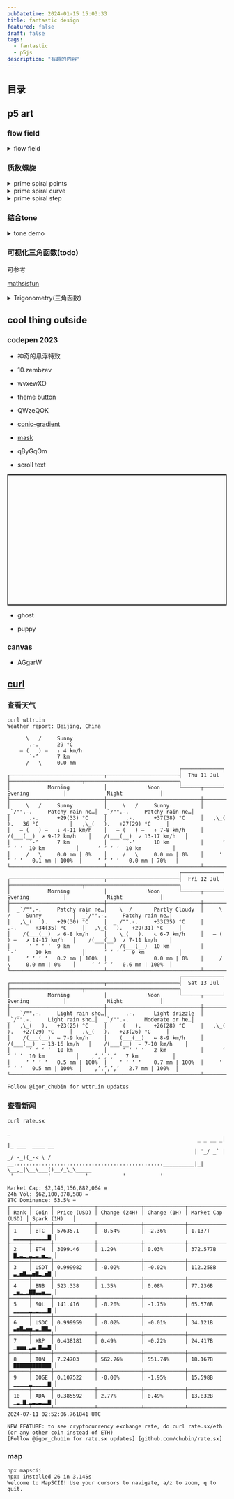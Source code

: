 ```yaml
---
pubDatetime: 2024-01-15 15:03:33
title: fantastic design
featured: false
draft: false
tags:
  - fantastic
  - p5js
description: "有趣的内容"
---
```


## 目录

## p5 art

### flow field

<details>
<summary>flow field</summary>


<FlowFieldA client:visible />

```tsx
import type p5 from "p5";
import Basic from "@components/react/p5/index.tsx";
import { Slider } from "@shadcn/ui/slider";
import { cn } from "@utils/utils";
import { useDebounce } from "@uidotdev/usehooks";
import { useCallback, useState } from "react";

export default () => {
  let [density, setDensity] = useState(30);
  let debounceDensity = useDebounce(density, 200);
  const sketch = useCallback(
    (p: p5) => {
      let points: p5.Vector[];
      let mult: number;
      const setup = () => {
        points = [];
        mult = 0.005;
        p.createCanvas(p.windowHeight / 2, p.windowHeight / 2);
        p.noiseDetail(1, 0.5);
        // p.angleMode(p.DEGREES);
        p.frameRate(120);
        p.pixelDensity(3);
        p.background(0);
        let density = debounceDensity || 200;
        let space = p.width / density;

        for (let i = 0; i < p.width; i += space) {
          for (let j = 0; j < p.height; j += space) {
            let point = p.createVector(i, j);
            points.push(point);
          }
        }
      };
      const draw = () => {
        if (p.frameCount > 1200) {
          p.noLoop();
          return;
        } else {
          p.noStroke();
          p.fill(255);
          for (let i = 0; i < points.length; i++) {
            let r = p.map(points[i].x, 0, p.width, 50, 255);
            let g = p.map(points[i].y, 0, p.height, 255, 50);
            let b = p.map(points[i].x, 0, p.width, 255, 50);
            p.fill(r, g, b);
            let noiseX = points[i].x * mult;
            let noiseY = points[i].y * mult;
            let angle = p.map(p.noise(noiseX, noiseY), 0, 1, 0, 720);
            let walk = p.createVector(p.cos(angle) * 1, p.sin(angle) * 1);
            points[i].add(walk);
            p.ellipse(points[i].x, points[i].y, 1, 1);
          }
        }
      };
      const resize = setup;
      p.setup = setup;
      p.draw = draw;
      p.windowResized = resize;
    },
    [debounceDensity]
  );
  return (
    <>
      密度{density}
      <Slider
        defaultValue={[30]}
        max={40}
        min={20}
        step={1}
        className={cn("w-[100%] m-4")}
        onValueChange={value => {
          setDensity(value[0]);
        }}
        value={[density]}
      />
      <Basic sketch={sketch}></Basic>
    </>
  );
};
```

- after i changed walker angle


<FlowFieldB client:visible />

error

</details>

### 质数螺旋

<details>
<summary>prime spiral points</summary>


<PrimeSpiral client:visible />

```tsx
import type p5 from "p5";
import Basic from "@components/react/p5/index.tsx";
import { useCallback, useState } from "react";
import { useDebounce } from "@uidotdev/usehooks";
import { Slider } from "@shadcn/ui/slider";
import { cn } from "@utils/utils";

export default () => {
  let [Num, setNum] = useState(5);
  let debounceNum = useDebounce(Num, 200);

  const sketch = useCallback(
    (p: p5) => {
      let points: p5.Vector[] = [];

      const setup = () => {
        p.createCanvas(p.windowWidth / 2, p.windowWidth / 2);
        for (let i = 0; i < (p.windowWidth * debounceNum) / p.PI; i++) {
          let vector = p.createVector(i, i);
          points.push(vector);
        }
        p.background(255);
        p.translate(p.windowWidth / 4, p.windowWidth / 4);
        p.stroke(0);
        p.fill(0);
        p.line(0, p.height / 2, p.width, p.height / 2);
        p.line(p.width / 2, 0, p.width / 2, p.height);
        p.noStroke();
        for (let i = 0; i < points.length; i++) {
          let len = points[i].x;
          let x1 = p.cos(len) * len;
          let y1 = p.sin(len) * len;
          x1 = Number(x1.toFixed(2));
          y1 = Number(y1.toFixed(2));
          p.ellipse(
            x1 / debounceNum,
            y1 / debounceNum,
            debounceNum,
            debounceNum
          );
        }
      };
      const draw = () => {};
      const resize = () => {
        p.resizeCanvas(p.windowWidth / 2, 240);
      };
      p.setup = setup;
      p.draw = draw;
      p.windowResized = resize;
    },
    [debounceNum]
  );
  return (
    <>
      数量{Num}
      <Slider
        defaultValue={[5]}
        max={10}
        min={1}
        step={0.1}
        className={cn("w-[100%] m-4")}
        onValueChange={value => {
          setNum(value[0]);
        }}
        value={[Num]}
      />
      <Basic sketch={sketch}></Basic>
    </>
  );
};
```

</details>

<details>
<summary>prime spiral curve</summary>


<PrimeSpiralCurve client:visible />

</details>
<details>
<summary>prime spiral step</summary>


<PrimeSpiralStep client:visible />

</details>

### 结合tone

<details>
<summary>tone demo</summary>


<Tone hideRandom client:visible />

</details>

### 可视化三角函数(todo)

可参考

[mathsisfun](https://www.mathsisfun.com/algebra/trigonometry.html)

<details>
<summary>Trigonometry(三角函数)</summary>


<Trigonometry client:visible />

</details>

## cool thing outside

### codepen 2023

- 神奇的悬浮特效

<p
  class="codepen"
  data-height="500"
  data-default-tab="result"
  data-slug-hash="YzJNbOa"
  data-preview="true"
  data-user="mubangadv"
></p>
<script async src="https://cpwebassets.codepen.io/assets/embed/ei.js"></script>

- 10.zembzev

<p
  class="codepen"
  data-height="500"
  data-default-tab="result"
  data-slug-hash="ZEmBzEv"
  data-preview="true"
  data-user="RAFA3L"
></p>
<script async src="https://cpwebassets.codepen.io/assets/embed/ei.js"></script>

- wvxewXO

<p
  class="codepen"
  data-height="300"
  data-default-tab="result"
  data-slug-hash="wvxewXO"
  data-preview="true"
  data-user="gayane-gasparyan"
></p>
<script async src="https://cpwebassets.codepen.io/assets/embed/ei.js"></script>

- theme button

<p
  class="codepen"
  data-height="300"
  data-default-tab="result"
  data-slug-hash="LYgjpYZ"
  data-preview="true"
  data-user="jh3y"
></p>
<script async src="https://cpwebassets.codepen.io/assets/embed/ei.js"></script>

- QWzeQOK

<p
  class="codepen"
  data-height="300"
  data-default-tab="result"
  data-slug-hash="QWzeQOK"
  data-preview="true"
  data-user="ecemgo"
></p>
<script async src="https://cpwebassets.codepen.io/assets/embed/ei.js"></script>

- [conic-gradient](https://developer.mozilla.org/zh-CN/docs/Web/CSS/gradient/conic-gradient)

<p
  class="codepen"
  data-height="300"
  data-default-tab="result"
  data-slug-hash="GRBeXLY"
  data-preview="true"
  data-user="avstorm"
></p>
<script async src="https://cpwebassets.codepen.io/assets/embed/ei.js"></script>

- [mask](https://developer.mozilla.org/zh-CN/docs/Web/CSS/mask)

<p
  class="codepen"
  data-height="300"
  data-default-tab="result"
  data-slug-hash="MWBjraa"
  data-preview="true"
  data-user="t_afif"
></p>
<script async src="https://cpwebassets.codepen.io/assets/embed/ei.js"></script>

- qByGqOm

<p
  class="codepen"
  data-height="300"
  data-default-tab="result"
  data-slug-hash="qByGqOm"
  data-preview="true"
  data-user="thebabydino"
></p>
<script async src="https://cpwebassets.codepen.io/assets/embed/ei.js"></script>

- scroll text

<p
  class="codepen"
  data-height="300"
  data-default-tab="result"
  data-slug-hash="eYbYydG"
  data-preview="true"
  data-user="jh3y"
  style="height: 300px; box-sizing: border-box; display: flex; align-items: center; justify-content: center; border: 2px solid; margin: 1em 0; padding: 1em;"
></p>
<script async src="https://cpwebassets.codepen.io/assets/embed/ei.js"></script>

- ghost

<p
  class="codepen"
  data-height="300"
  data-default-tab="result"
  data-slug-hash="yLGxEKb"
  data-preview="true"
  data-user="ksenia-k"
></p>
<script async src="https://cpwebassets.codepen.io/assets/embed/ei.js"></script>

- puppy

<p
  class="codepen"
  data-height="300"
  data-default-tab="result"
  data-slug-hash="MWBGbOb"
  data-preview="true"
  data-user="Ma5a"
></p>
<script async src="https://cpwebassets.codepen.io/assets/embed/ei.js"></script>

### canvas

- AGgarW

<p
  class="codepen"
  data-height="300"
  data-default-tab="result"
  data-slug-hash="AGgarW"
  data-pen-title="Gravity Points"
  data-preview="true"
  data-user="akm2"
></p>
<script async src="https://cpwebassets.codepen.io/assets/embed/ei.js"></script>

## [curl](https://github.com/chubin/awesome-console-services?tab=readme-ov-file#Monitoring)

### 查看天气

```shell
curl wttr.in
Weather report: Beijing, China

      \   /     Sunny
       .-.      29 °C
    ― (   ) ―   ↓ 4 km/h
       `-’      7 km
      /   \     0.0 mm
                                                       ┌─────────────┐
┌──────────────────────────────┬───────────────────────┤  Thu 11 Jul ├───────────────────────┬──────────────────────────────┐
│            Morning           │             Noon      └──────┬──────┘     Evening           │             Night            │
├──────────────────────────────┼──────────────────────────────┼──────────────────────────────┼──────────────────────────────┤
│     \   /     Sunny          │     \   /     Sunny          │  _`/"".-.     Patchy rain ne…│  _`/"".-.     Patchy rain ne…│
│      .-.      +29(33) °C     │      .-.      +37(38) °C     │   ,\_(   ).   36 °C          │   ,\_(   ).   +27(29) °C     │
│   ― (   ) ―   ↓ 4-11 km/h    │   ― (   ) ―   ↑ 7-8 km/h     │    /(___(__)  ↗ 9-12 km/h    │    /(___(__)  ↙ 13-17 km/h   │
│      `-’      7 km           │      `-’      10 km          │      ‘ ‘ ‘ ‘  10 km          │      ‘ ‘ ‘ ‘  10 km          │
│     /   \     0.0 mm | 0%    │     /   \     0.0 mm | 0%    │     ‘ ‘ ‘ ‘   0.1 mm | 100%  │     ‘ ‘ ‘ ‘   0.0 mm | 70%   │
└──────────────────────────────┴──────────────────────────────┴──────────────────────────────┴──────────────────────────────┘
                                                       ┌─────────────┐
┌──────────────────────────────┬───────────────────────┤  Fri 12 Jul ├───────────────────────┬──────────────────────────────┐
│            Morning           │             Noon      └──────┬──────┘     Evening           │             Night            │
├──────────────────────────────┼──────────────────────────────┼──────────────────────────────┼──────────────────────────────┤
│  _`/"".-.     Patchy rain ne…│    \  /       Partly Cloudy  │     \   /     Sunny          │  _`/"".-.     Patchy rain ne…│
│   ,\_(   ).   +29(30) °C     │  _ /"".-.     +33(35) °C     │      .-.      +34(35) °C     │   ,\_(   ).   +29(31) °C     │
│    /(___(__)  ↙ 6-8 km/h     │    \_(   ).   ↖ 6-7 km/h     │   ― (   ) ―   ↗ 14-17 km/h   │    /(___(__)  ↗ 7-11 km/h    │
│      ‘ ‘ ‘ ‘  9 km           │    /(___(__)  10 km          │      `-’      10 km          │      ‘ ‘ ‘ ‘  9 km           │
│     ‘ ‘ ‘ ‘   0.2 mm | 100%  │               0.0 mm | 0%    │     /   \     0.0 mm | 0%    │     ‘ ‘ ‘ ‘   0.6 mm | 100%  │
└──────────────────────────────┴──────────────────────────────┴──────────────────────────────┴──────────────────────────────┘
                                                       ┌─────────────┐
┌──────────────────────────────┬───────────────────────┤  Sat 13 Jul ├───────────────────────┬──────────────────────────────┐
│            Morning           │             Noon      └──────┬──────┘     Evening           │             Night            │
├──────────────────────────────┼──────────────────────────────┼──────────────────────────────┼──────────────────────────────┤
│  _`/"".-.     Light rain sho…│      .-.      Light drizzle  │  _`/"".-.     Light rain sho…│  _`/"".-.     Moderate or he…│
│   ,\_(   ).   +23(25) °C     │     (   ).    +26(28) °C     │   ,\_(   ).   +27(29) °C     │   ,\_(   ).   +23(26) °C     │
│    /(___(__)  ← 7-9 km/h     │    (___(__)   ← 8-9 km/h     │    /(___(__)  ← 13-16 km/h   │    /(___(__)  ← 7-10 km/h    │
│      ‘ ‘ ‘ ‘  10 km          │     ‘ ‘ ‘ ‘   2 km           │      ‘ ‘ ‘ ‘  10 km          │    ‚‘‚‘‚‘‚‘   7 km           │
│     ‘ ‘ ‘ ‘   0.5 mm | 100%  │    ‘ ‘ ‘ ‘    0.7 mm | 100%  │     ‘ ‘ ‘ ‘   0.5 mm | 100%  │    ‚’‚’‚’‚’   2.7 mm | 100%  │
└──────────────────────────────┴──────────────────────────────┴──────────────────────────────┴──────────────────────────────┘

Follow @igor_chubin for wttr.in updates
```

### 查看新闻

```
curl rate.sx
                                                                      _
                                                             _ _ __ _| |_ ___  ____ __
                                                            | '_/ _` |  _/ -_)(_-< \ /
__................................................__________|_| \__,_|\__\___()__/_\_\_____
 '           '           '           '           '

Market Cap: $2,146,156,882,064 =
24h Vol: $62,100,878,588 =
BTC Dominance: 53.5% =
┌──────┬──────┬─────────────┬──────────────┬─────────────┬──────────────────┬──────────────┐
│ Rank │ Coin │ Price (USD) │ Change (24H) │ Change (1H) │ Market Cap (USD) │ Spark (1H)   │
├──────┼──────┼─────────────┼──────────────┼─────────────┼──────────────────┼──────────────┤
│ 1    │ BTC  │ 57635.1     │ -0.54%       │ -2.36%      │ 1.137T           │ ▁▁▁▁▁▁▁▁▁▁▁▇ │
├──────┼──────┼─────────────┼──────────────┼─────────────┼──────────────────┼──────────────┤
│ 2    │ ETH  │ 3099.46     │ 1.29%        │ 0.03%       │ 372.577B         │ ▇▂▃▂▁▃▂▃▁▅▂▁ │
├──────┼──────┼─────────────┼──────────────┼─────────────┼──────────────────┼──────────────┤
│ 3    │ USDT │ 0.999982    │ -0.02%       │ -0.02%      │ 112.258B         │ ▃▁▅▇▃▃▅▇▂▁▅▇ │
├──────┼──────┼─────────────┼──────────────┼─────────────┼──────────────────┼──────────────┤
│ 4    │ BNB  │ 523.338     │ 1.35%        │ 0.08%       │ 77.236B          │ ▁▅▂▁▂▇▇▃▃▅▂▂ │
├──────┼──────┼─────────────┼──────────────┼─────────────┼──────────────────┼──────────────┤
│ 5    │ SOL  │ 141.416     │ -0.20%       │ -1.75%      │ 65.570B          │ ▁▁▁▁▁▂▁▂▁▁▁▇ │
├──────┼──────┼─────────────┼──────────────┼─────────────┼──────────────────┼──────────────┤
│ 6    │ USDC │ 0.999959    │ -0.02%       │ -0.01%      │ 34.121B          │ ▃▅▇▃▅▅▂▃▂▇▇▃ │
├──────┼──────┼─────────────┼──────────────┼─────────────┼──────────────────┼──────────────┤
│ 7    │ XRP  │ 0.438181    │ 0.49%        │ -0.22%      │ 24.417B          │ ▁▅▅▅▁▂▃▁▇▃▃▇ │
├──────┼──────┼─────────────┼──────────────┼─────────────┼──────────────────┼──────────────┤
│ 8    │ TON  │ 7.24703     │ 562.76%      │ 551.74%     │ 18.167B          │ ▇▇▇▇▇▇▇▇▇▇▇▇ │
├──────┼──────┼─────────────┼──────────────┼─────────────┼──────────────────┼──────────────┤
│ 9    │ DOGE │ 0.107522    │ -0.00%       │ -1.95%      │ 15.598B          │ ▁▁▁▁▁▂▁▁▁▁▁▇ │
├──────┼──────┼─────────────┼──────────────┼─────────────┼──────────────────┼──────────────┤
│ 10   │ ADA  │ 0.385592    │ 2.77%        │ 0.49%       │ 13.832B          │ ▁▂▁▇▁▂▃▂▃▂▂▇ │
└──────┴──────┴─────────────┴──────────────┴─────────────┴──────────────────┴──────────────┘
2024-07-11 02:52:06.761841 UTC

NEW FEATURE: to see cryptocurrency exchange rate, do curl rate.sx/eth (or any other coin instead of ETH)
[Follow @igor_chubin for rate.sx updates] [github.com/chubin/rate.sx]
```

### map

```shell
npx mapscii
npx: installed 26 in 3.145s
Welcome to MapSCII! Use your cursors to navigate, a/z to zoom, q to quit.



















































                                                                         ⣿⣿⣿⣿⣿⣿⣿⣿⣿⣿⣿⣿⣿⣿⣿⣿⣿⣿⣿⣿⣿⣿⣿⣿⣿⣿⣿⣿⣿⣿⣿⣿⣿⣿⣿⣿⣿⣿⣿⣿⣿⣿⣿⣿⣿⣿⣿⣿⣿⣿⣿⣿⣿⣿⣿⣿⣿⣿⣿⣿⣿⣿⠿⠛⠛⠻⠿⢿⣿⣿⣿⣿⣿⣿⣿⣿⣿⣿⣿⣿⣿⣿⣿⣿⣿⣿⣿⣿⣿⣿⣿⣿⣿⣿⣿⣿⣿⣿⣿⣿⣿⣿⣿⣿⣿⣿⣿⣿⣿⣿⣿⣿⣿⣿⣿⣿⣿⣿⣿⣿⣿⣿⣿⣿⣿⣿⣿⣿⣿⣿⣿⣿⣿⣿⣿⣿⣿⣿⣿⣿⣿⣿⣿⣿⣿⣿⣿⣿⣿⣿⣿⣿⣿⣿⣿⣿⣿⣿⣿⣿⣿⣿⣿⣿⣿⣿⣿⣿⣿⣿⣿⣿⣿⣿
⣿⣿⣿⣿⣿⣿⣿⣿⣿⣿⣿⣿⣿⣿⣿⣿⣿⣿⣿⣿⣿⣿⣿⣿⣿⣿⣿⣿⣿⣿⣿⣿⣿⣿⣿⣿⣿⣿⣿⣿⣿⣿⠿⠻⠟⠛⠛⠿⠿⢿⣿⣿⣿⣿⣿⣿⣿⣿⣿⠟⠛⠃⠀⠀⠀⠀⠀⠀⠹⣿⣿⣿⣿⣿⣿⣿⣿⣿⣿⣿⣿⣿⣿⣿⣿⣿⣿⣿⣿⣿⣿⣿⣿⣿⣿⣿⣿⣿⣿⣿⣿⣿⣿⣿⣿⣿⣿⣿⣿⣿⣿⣿⣿⣿⣿⣿⣿⣿⣿⣿⣿⣿⣿⣿⣿⣿⣿⣿⣿⣿⣿⣿⣿⣿⣿⣿⣿⣿⣿⣿⣿⣿⣿⣿⣿⣿⣿⣿⣿⣿⣿⣿⣿⣿⣿⣿⣿⣿⣿⣿⣿⣿⣿⣿⣿⣿⣿⣿⣿⣿⣿⣿⣿⣿
⣿⣿⣿⣿⣿⣿⣿⣿⣿⣿⣿⣿⣿⣿⣿⣿⣿⣿⣿⣿⣿⣿⣿⣿⣿⣿⣿⣿⣿⣿⣿⣿⣿⣿⣿⣿⣿⣿⣿⢻⡟⠀⠀⠀⠀⠀⠀⠀⠀⠀⢹⣿⣿⣿⣿⣿⣿⣿⠁⠀⠀⠀⠀⠀⠀⠀⠀⠀⠀⢈⣿⣿⣿⣿⣿⣿⣿⣿⣿⣿⣿⣿⣿⣿⣿⣿⣿⣿⣿⣿⣿⣿⣿⣿⣿⣿⣿⣿⣿⣿⣿⣿⣿⣿⣿⣿⣿⣿⣿⣿⣿⣿⣿⣿⣿⣿⣿⣿⣿⣿⣿⣿⣿⣿⣿⣿⣿⣿⣿⣿⣿⣿⣿⣿⣿⣿⣿⣿⣿⣿⣿⣿⣿⣿⣿⣿⣿⣿⣿⣿⣿⣿⣿⣿⣿⣿⣿⣿⣿⣿⣿⣿⣿⣿⣿⣿⣿⣿⣿⣿⣿⣿⣿⣿
⣿⣿⣿⣿⣿⣿⣿⣿⣿⣿⣿⣿⣿⣿⣿⣿⣿⣿⣿⣿⣿⣿⣿⣿⣿⣿⣿⣿⣿⣿⣿⣿⣿⣿⣿⣿⡿⠛⠁⠀⠁⠀⠀⠀⠀⠀⠀⠀⢀⣠⣿⠿⠛⠛⢿⠏⠈⠻⡄⠀⠀⠀⠀⠀⠀⠶⠖⠺⡿⢿⣿⣿⣿⣿⣿⣿⣿⣿⣿⣿⣿⣿⣿⣿⣿⣿⣿⣿⣿⣿⣿⣿⣿⣿⣿⣿⣿⣿⣿⣿⣿⣿⣿⣿⣿⣿⣿⣿⣿⣿⣿⣿⣿⣿⣿⣿⣿⣿⣿⣿⣿⣿⣿⣿⣿⣿⣿⣿⣿⣿⣿⣿⣿⣿⣿⣿⣿⣿⣿⣿⣿⣿⣿⣿⣿⣿⣿⣿⣿⣿⣿⣿⣿⣿⣿⣿⣿⣿⣿⣿⣿⣿⣿⣿⣿⣿⣿⣿⣿⣿⣿⣿⣿⣿
⣿⣿⣿⣿⣿⣿⣿⣿⣿⣿⣿⣿⣿⣿⣿⣿⣿⣿⣿⣿⣿⣿⣿⣿⣿⣿⣿⣿⣿⣿⣿⣿⣿⣿⣿⣿⣧⠀⠀⠀⠀⠀⠀⠀⠀⠀⠀⠐⣿⣿⡇⠀⠀⠀⠀⠀⠀⠀⠈⠀⠀⠀⠀⠀⠀⠀⠀⠀⠀⣸⠟⠋⠁⠈⢻⣿⣿⣿⣿⣿⣿⣿⣿⣿⣿⣿⣿⣿⣿⣿⣿⣿⣿⣿⣿⣿⣿⣿⣿⣿⣿⣿⣿⣿⣿⣿⣿⣿⣿⣿⣿⣿⣿⣿⣿⣿⣿⣿⣿⣿⣿⣿⣿⣿⣿⣿⣿⣿⣿⣿⣿⣿⣿⣿⣿⣿⣿⣿⣿⣿⣿⣿⣿⣿⣿⣿⣿⣿⣿⣿⣿⣿⣿⣿⣿⣿⣿⣿⣿⣿⣿⣿⣿⣿⣿⣿⣿⣿⣿⣿⣿⣿⣿⣿
⣿⣿⣿⣿⣿⣿⣿⣿⣿⣿⣿⣿⣿⣿⣿⣿⣿⣿⣿⣿⣿⣿⣿⣿⣿⣿⣿⣿⣿⣿⣿⣿⣿⣿⡟⠈⠿⣧⣀⣀⠀⠀⠀⠀⠀⠀⢀⣾⡿⠁⠀⠀⠀⠀⠀⠀⠀⠀⠀⠀⠀⠀⠀⠀⠀⠀⠀⠀⠀⠁⠀⠀⢀⣴⣿⣿⣿⣿⣿⣿⣿⣿⣿⣿⣿⣿⣿⣿⣿⣿⣿⣿⣿⣿⣿⣿⣿⣿⣿⣿⣿⣿⣿⣿⢟⣿⣿⣿⣿⣿⣿⣿⣿⣿⣿⣿⣿⣿⣿⣿⣿⣿⣿⣿⣿⠏⠁⢻⣿⣿⣿⣿⣿⣿⣿⣿⣿⣿⣿⣿⣿⣿⣿⣿⣿⣿⣿⣿⣿⣿⣿⣿⣿⣿⣿⣿⣿⣿⣿⣿⣿⣿⣿⣿⣿⣿⣿⣿⣿⣿⣿⣿⣿⣿
⣿⣿⣿⣿⣿⣿⣿⣿⣿⣿⣿⣿⣿⣿⣿⣿⣿⣿⣿⣿⣿⣿⣿⣿⣿⣿⣿⣿⣿⣿⣿⣿⣿⣿⡀⠀⠀⠈⣿⠛⠏⠀⠀⠀⠀⠀⣼⣿⡁⠀⠀⠀⠀⠀⠀⠀⠀⠀⠀⠀⠀⠀⠀⠀⠀⠀⠀⠀⠀⠀⠐⢺⣿⣿⣿⣿⣿⣿⣿⣿⣿⣿⣿⣿⣿⣿⣿⣿⢿⣍⡀⠁⠈⢻⣿⣿⣿⣿⣿⣿⣿⣿⣿⣴⣿⣿⣿⣿⣿⣿⣿⣿⣿⣿⣿⣿⣿⣿⣿⣿⣿⣿⣿⣿⣿⡆⠀⠀⢿⣿⣿⣿⣿⣿⣿⣿⣿⣿⣿⣿⣿⣿⣿⣿⣿⣿⣿⣿⣿⣿⣿⣿⣿⣿⣿⣿⣿⣿⣿⣿⣿⣿⣿⣿⣿⣿⣿⣿⣿⣿⣿⣿⣿⣿
⣿⣿⣿⣿⣿⣿⣿⣿⣿⣿⣿⣿⣿⣿⣿⣿⣿⣿⣿⣿⣿⣿⣿⣿⣿⣿⣿⣿⣿⣿⣿⣿⣿⣿⣷⡄⠀⠀⢙⡄⠀⠀⠀⠤⣤⣿⣿⣿⡿⠀⠀⠀⠀⠀⠀⠀⠀⠀⠀⠀⠀⠀⠀⠀⠀⠀⠀⠀⠀⠀⠀⣿⣿⣿⣿⣿⣿⣿⣿⣿⣿⣿⣿⣿⣿⣿⠀⠉⠀⠹⣷⣤⣴⣿⣿⣿⣿⣿⣿⣿⣿⣿⣿⣿⣿⣿⣿⣿⣿⣿⣿⣿⣿⣿⣿⣿⣿⣿⣿⣿⣿⣿⣿⣿⣿⣿⡀⠀⢸⡿⣿⣿⣿⣿⣿⣿⣿⣿⣿⣿⣿⣿⣿⣿⣿⣿⣿⣿⣿⣿⣿⣿⣿⣿⣿⣿⣿⣿⣿⣿⣿⣿⣿⣿⣿⣿⣿⣿⣿⣿⣿⣿⣿⣿
⣿⣿⣿⣿⣿⣿⣿⣿⣿⣿⣿⣿⣿⣿⣿⣿⣿⣿⣿⣿⣿⣿⣿⣿⣿⣿⣟⣿⣿⣿⣂⠹⣿⡽⣿⣧⣀⣰⠛⠁⠀⠀⠀⢘⣿⡿⠟⠁⠀⠀⠀⠀⠀⠀⠀⠀⠀⠀⠀⠀⠀⠀⠀⠀⠀⠀⠀⠀⠀⠀⢸⣿⣿⣿⣿⣿⣿⣿⣿⣿⣿⣿⣿⣿⣿⣿⣆⠀⠀⢠⣾⣿⣿⣿⣿⣿⣿⣿⣿⣿⣿⣿⣿⣿⣿⣿⣿⣿⣿⣿⣿⣿⣿⣿⣿⣿⣿⣿⣿⣿⣿⣿⣿⣿⣿⣿⣿⣶⣿⠃⢈⣿⣿⣿⣿⣿⣿⣿⣿⣿⣿⣿⣿⣿⣿⣿⣿⣿⣿⣿⣿⣿⣿⣿⣿⣿⣿⣿⣿⣿⣿⣿⣿⣿⣿⣿⣿⣿⣿⣿⣿⣿⣿⣿
⣿⣿⣿⣿⣿⣿⣿⣿⣿⣿⣿⣿⣿⣿⣿⣿⣿⣿⣿⣿⣿⣿⣿⡿⣿⣿⣩⣿⣿⣿⣿⣿⣿⣿⣿⣿⣿⣿⡻⡄⠀⠀⣠⣿⣿⣷⣤⣀⡀⠀⠀⠀⠀⠀⠀⠀⠀⠀⠀⠀⠀⠀⠀⠀⠀⠀⠀⠀⠀⠀⠸⣿⣿⣿⣿⣿⣿⣿⣿⣿⣿⣿⣿⣿⣿⣿⣿⡦⠀⣿⣿⣨⣿⣿⣿⣿⣿⣿⣿⣿⣿⣿⣿⣿⣿⣿⣿⣿⣿⣿⣿⣿⣿⣿⣿⣿⣿⣿⣿⣿⣿⣿⣿⣿⣿⣿⣿⣿⣿⣾⡿⢿⣿⣿⣿⣿⣿⣿⣿⣿⣿⣿⣿⣿⣿⣿⣿⣿⣿⣿⣿⣿⣿⣿⣿⣿⣿⣿⣿⣿⣿⣿⣿⣿⣿⣿⣿⣿⣿⣿⣿⣿⣿⣿
⣿⣿⣿⣿⣿⣿⣿⣿⣿⣿⣿⣿⣿⣿⣿⣿⣿⣿⣿⣿⣿⣿⠃⢀⣿⣿⣿⡿⣿⣿⣿⣿⣿⣿⡙⠿⢿⣟⠁⢀⣀⠈⣻⣿⣿⣿⣿⠉⠀⠀⠀⠀⠀⠀⠀⠀⠀⠀⠀⠀⠀⠀⠀⠀⠀⠀⠀⠀⠀⠀⣰⣿⣿⣿⣿⣿⣿⣿⣿⣿⣿⣿⣿⣿⣿⣿⣿⣿⣴⣿⣿⣿⣿⣿⣿⣿⣿⣿⣿⣿⣿⣿⣿⣿⣿⣿⣿⣿⣿⣿⣿⣿⡿⢿⣿⣿⣿⣿⣿⣿⣿⣿⣿⣿⣿⣿⣿⣿⣿⡟⠀⠚⡿⠿⢿⣿⣿⣿⣿⣿⣿⣿⣿⣿⣿⣿⣿⣿⣿⣿⣿⣿⣿⣿⣿⣿⣿⣿⣿⣿⣿⣿⣿⣿⣿⣿⣿⣿⣿⣿⣿⣿⣿⣿
⣿⣿⣿⣿⣿⣿⣿⣿⣿⣿⣿⣿⣿⣿⣿⣿⣿⣿⣿⣿⣿⣧⣾⣿⠃⠉⢿⣷⠟⣿⣿⣉⠀⣿⣿⣷⠘⣿⣿⡿⠿⣿⣿⣿⣿⣿⣿⣷⣾⣿⣶⣤⡀⠀⠀⠀⠀⠀⠀⠀⠀⠀⠀⠀⠀⠀⠀⠀⠀⠀⠹⣿⣿⣿⣿⣿⣿⣿⣿⣿⣿⣿⣿⣿⣿⣿⣿⣿⣿⣿⣿⣿⣿⣿⣿⣿⣿⣿⣿⣿⣿⣿⣿⣿⣿⣿⣿⣿⣿⠟⢉⣠⣶⣿⣿⣿⣿⣿⣿⣿⣿⣿⣿⣿⣿⠟⠛⠟⠀⠀⠀⠀⠀⠀⠀⢻⣿⣿⣿⣿⣿⣿⣿⣿⣿⣿⣿⠛⠛⠻⢿⣿⣿⣿⣿⣿⣿⣿⣿⣿⣿⣿⣿⣿⣿⣿⣿⣿⣿⣿⣿⣿⣿⣿
⣿⣿⣿⣿⣿⣿⣿⣿⣿⣿⣿⣿⣿⣿⣿⣿⣿⣿⣿⣿⣿⣿⣿⣿⣶⣟⣡⣤⣶⣿⣿⣿⣶⣿⣍⣿⣄⣀⣀⣀⣀⣼⣿⣿⣿⣿⣿⣿⣿⣿⣿⣿⣧⠀⠀⠀⠀⠀⠀⠀⠀⠀⠀⠀⠀⠀⠀⠀⠀⠀⠸⣿⣿⣿⣿⣿⣿⣿⣿⣿⣿⣿⣿⣿⣿⣿⣿⣿⣿⣿⣿⣿⣿⣿⣿⣿⣿⣿⣿⣿⣿⣿⣿⣿⣿⣿⣿⡯⠀⣰⣿⣿⣿⣿⣿⣿⣿⣿⣿⣿⣿⣿⡟⠋⠀⠀⠀⠀⠀⠀⠀⠀⠀⢀⣤⣾⣿⣿⣿⣿⣿⣿⣿⣿⣿⣿⣿⣦⣤⣤⣾⣷⣭⣿⣿⣿⣿⣿⣿⣿⣿⣿⣿⣿⣿⣿⣿⣿⣿⣿⣿⣿⣿⣿
⣿⣿⣿⣿⣿⣿⣿⣿⣿⣿⣿⣿⣿⣿⣿⣿⣿⣿⣿⣿⣿⠀⠉⠉⣻⣿⣿⣿⣿⠿⣿⡿⠻⢿⡏⠉⣻⡿⢟⣿⡿⡿⠿⣿⣿⣿⣿⣿⣿⣿⣿⣿⣿⣧⠀⠀⠀⠀⠀⠀⠀⠀⠀⠀⠀⠀⠀⠀⠀⣀⣹⣿⣿⣿⣿⣿⣿⣿⣿⣿⣿⣿⣿⣿⣿⣿⣿⣿⣿⣿⣿⣿⣿⣿⣿⣿⣿⣿⣿⣿⣿⣿⣿⣿⣿⣿⡿⠀⣼⣿⣿⣿⣿⣿⣿⣿⣿⣿⣿⡿⠛⠛⠃⠀⠀⠀⠀⠀⠀⠀⠀⠀⠀⠉⠛⡿⠿⢿⣿⣿⡿⠿⣿⣿⣿⣿⣿⣿⣟⣻⣿⣿⣿⣿⣿⣿⣿⣿⣿⣿⣿⣿⣿⣿⣿⣿⣿⣿⣿⣿⣿⣿⣿⣿
⣿⣿⣿⣿⣿⣿⣿⣿⣿⣿⣿⣿⣿⣿⣿⣿⣿⣿⣿⣿⠇⠀⢠⡞⠁⠛⠻⠹⡇⢰⣿⡛⠀⢻⣇⣾⣿⡇⠘⠏⠀⣹⠖⠾⣿⣿⣿⣿⣿⣿⣿⣿⣿⣿⠇⠀⠀⠀⠀⠀⠀⠀⠀⠀⠀⠀⠀⠀⠰⣽⣿⣿⣿⣿⣿⣿⣿⣿⣿⣿⣿⣿⣿⣿⣿⣿⣿⣿⣿⣿⣿⣿⣿⣿⣿⣿⣿⣿⣿⣿⣿⣿⣿⣿⣿⣿⠁⣼⣿⣿⣿⣿⣿⣿⠉⢻⣿⣿⠿⣇⠀⠀⠀⠀⠀⠀⠀⠀⠀⠀⠀⠀⠀⠀⠀⠀⠀⠀⠉⠉⠁⠀⢸⣿⣿⣿⣿⣿⠛⠻⠿⢿⣿⣿⣿⣿⣿⣿⣿⣿⣿⣿⣿⣿⣿⣿⣿⣿⣿⣿⣿⣿⣿⣿
⣿⣿⣿⣿⡟⢻⣿⣿⣿⣿⣿⣿⣿⣿⣿⣿⣿⣿⣿⣿⣶⣤⣿⡶⢂⡀⠀⠀⠁⠀⢿⣿⣷⣾⠋⢹⣿⡧⠀⠀⠀⠀⠀⠀⠘⠻⣿⣿⣿⣿⣿⣿⣿⣿⣦⡀⠀⠀⠀⠀⠀⠀⠀⠀⠀⠀⠀⠀⣦⢹⣿⣿⣿⣿⣿⣿⣿⣿⣿⣿⣿⣿⣿⣿⣿⣿⣿⣿⣿⣿⣿⣿⡿⠿⢿⣿⣿⣿⣿⣿⣿⣿⣿⣿⣿⣧⣄⣻⣿⣿⣿⣿⣿⠃⠀⢺⡝⠇⠀⠈⠀⠀⠀⠀⠀⠀⠀⠀⠀⠀⠀⠀⠀⠀⠀⠀⠀⠀⠀⠀⠀⠀⠈⢿⠋⠛⠙⠉⠃⠀⠀⠀⠈⠻⣿⡿⠿⣿⣿⣿⣿⣿⣿⣿⣿⣿⣿⣟⣻⣿⣿⣿⣿⣿
⣿⣿⠉⠀⠀⠀⠀⠈⠉⠙⠛⠛⡿⣿⣿⡿⡿⠟⠏⢿⣿⠿⢿⣿⣛⠉⠁⠀⠀⡀⢀⣽⡿⢻⡄⠠⢿⣿⣷⡶⢦⣤⣦⣄⠀⠀⠀⠹⣿⣿⣿⣿⣿⣿⣇⣽⠀⠀⠀⠀⠀⠀⠀⠀⠀⠀⠀⠐⣛⣿⣿⣿⣿⣿⣿⣿⣿⣿⣿⣿⣿⣿⣿⣿⣿⣿⣿⣿⣿⡿⢟⠛⠀⡔⣴⡻⢿⣿⣿⣿⣿⣿⣿⣿⣿⣿⣿⣿⣿⣿⢿⣿⣿⡀⠀⢸⡇⠀⠀⠀⠀⠀⠀⠀⠀⠀⠀⠀⠀⠀⠀⠀⠀⠀⠀⠀⠀⠀⠀⠀⠀⠀⠀⠀⠀⠀⠀⠀⠀⠀⠀⠀⠀⠀⠀⠀⠀⠸⡿⠿⣿⣿⣿⡻⠿⠿⣿⣿⣿⣿⣿⣿⣿⣿
⣉⠁⠀⠀⠀⠀⠀⠀⠀⠀⠀⠀⡇⠀⠉⠀⠀⠀⠀⠀⠀⠀⠀⠈⢙⣿⣶⣶⡛⠹⣷⣿⣿⠓⠿⠀⠘⢹⣿⠃⢠⣿⣿⡿⣦⡄⠀⠚⠿⣿⣿⣿⣿⣿⣿⠟⠀⠀⠀⠀⠀⠀⠀⠀⢀⣤⣶⣾⣿⣿⣿⣿⣿⣿⣿⣿⣿⣿⣿⣿⣿⣿⣿⣿⣿⣿⣿⣿⢟⡦⠗⢍⠊⠀⢇⠀⠀⠈⠙⢿⣿⣿⠿⣿⡿⠟⠽⠿⠛⠟⠁⠈⠙⠻⠀⢈⣏⠀⠀⠀⠀⠀⠀⠀⠀⠀⠀⠀⠀⠀⠀⠀⠀⠀⠀⠀⠀⠀⠀⠀⠀⠀⠀⠀⠀⠀⠀⠀⠀⠀⠀⠀⠀⠀⠀⠀⠀⠀⠀⠀⠀⠀⠛⠁⠀⠀⠀⠉⢻⣿⣿⣿⣿⣿
⣿⣷⡀⠀⠀⠀⠀⠀⠀⠀⠀⠀⡇⠀⠀⠀⠀⠀⠀⠀⣀⣤⣶⡤⠀⠀⠀⠈⠀⠀⠀⠉⠀⠀⠀⠀⠀⠈⠃⣄⣴⣿⣿⣷⣿⠁⠀⢀⡀⠙⢻⣿⣿⣿⣧⠀⠀⠀⠀⠀⠀⠀⠀⣠⣾⣿⣿⣿⣿⣿⣿⣿⡿⢿⣿⣿⣿⣿⣿⣿⣿⣿⣿⣿⣿⣿⣿⢃⠎⠀⠀⠘⡄⠀⠸⡀⢠⣄⡀⢀⡿⢿⠾⠟⠀⠀⠀⠀⠀⠀⠀⠀⠀⠀⢀⣾⠏⠀⠀⠀⠀⠀⠀⠀⠀⠀⠀⠀⠀⠀⠀⠀⠀⠀⠀⠀⠀⠀⠀⠀⠀⠀⠀⠀⠀⠀⠀⠀⠀⠀⠀⠀⠀⠀⠀⠀⠀⠀⠀⠀⠀⠀⠀⠀⠀⠀⠀⠀⡀⠹⡟⢻⣿⣿
⣀⣀⡤⠀⠀⠀⠀⠀⠀⠀⠀⠀⡇⠀⠀⠀⠀⠀⠀⠀⠠⠿⠟⠁⠀⠀⠀⠀⠀⠀⠀⠀⠀⠀⠀⠀⠀⠀⣼⠛⠿⣿⣿⢛⡛⠀⠀⠈⢿⣦⣿⣿⣿⣿⣿⡆⠀⠀⠀⠀⢠⣶⣿⣿⣿⣿⣿⣿⣿⣶⠈⠈⠀⣻⣿⣿⣿⣿⣿⣿⣿⣿⣿⣿⣿⣿⠃⡎⠀⠀⢠⣿⡷⠀⠰⡁⠀⣿⡿⣿⠅⠀⠀⠀⠀⠀⠀⠀⠀⠀⠀⠀⠀⠀⠀⠀⠀⠀⠀⠀⠀⠀⠀⠀⠀⠀⠀⠀⠀⠀⠀⠀⠀⠀⠀⠀⠀⠀⠀⠀⠀⠀⠀⠀⠀⠀⠀⠀⠀⠀⠀⠀⠀⠀⠀⠀⠀⠀⠀⠀⠀⠀⠀⠀⠀⠀⣀⣼⣷⣆⠀⣶⣿⣿
⡿⠿⠛⠀⠀⠀⠀⠀⠀⠀⠀⠀⡇⠀⠀⠀⠀⠀⠀⠀⠀⠀⠀⠀⣀⠀⣀⣄⠀⠀⠀⠀⠀⠀⠀⠀⣰⣿⣿⣶⣷⣿⣿⣿⣿⣷⣄⢢⣌⣿⣿⣿⣿⣿⣿⣿⡀⠀⠀⢀⣼⣿⣿⣿⣿⣿⣿⣿⣿⣿⣷⣶⣿⣿⣿⣿⣿⣿⣿⣿⣿⣿⣿⡿⠟⠁⡜⠁⠀⣠⣿⠋⠀⠀⠀⢣⠀⠀⠁⠀⠀⠀⠀⠀⠀⠀⠀⠀⠀⠀⠀⠀⠀⠀⠀⠀⠀⠀⠀⠀⠀⠀⠀⠀⠀⠀⠀⠀⠀⠀⠀⠀⠀⠀⠀⠀⠀⠀⠀⠀⠀⠀⠀⠀⠀⠀⠀⠀⠀⠀⠀⠀⠀⠀⠀⠀⠀⠀⠀⣀⠀⠀⠀⠀⠀⢀⡘⣿⣿⣿⣿⣿⣿⣿
⣧⠀⠀⠀⠀⠀⠀⣠⢀⣀⠀⠀⡇⠀⠀⠀⠀⠀⠀⠀⠀⠀⠀⠦⣼⠿⠋⠁⠀⠀⠀⠀⠀⠀⢀⣼⣿⣿⣿⣿⣿⣿⣿⡀⠉⠛⢿⣿⣿⣿⣿⣿⣿⣿⣿⣿⣷⣀⡀⢸⣿⣿⣿⣿⣿⣿⣿⣿⣿⣿⣿⣿⣿⣿⣿⣿⣿⣿⣿⣿⣿⣿⣿⠀⠀⠀⢣⠀⠰⣿⣿⠀⠀⢀⡰⣧⡄⢿⠆⠀⠀⠀⠀⠀⠀⠀⠀⠀⠀⠀⠀⠀⠀⠀⠀⠀⠀⠀⠀⠀⠀⠀⠀⠀⠀⠀⠀⠀⠀⠀⠀⠀⠀⠀⠀⠀⠀⠀⠀⠀⠀⠀⠀⠀⠀⠀⠀⠀⠀⠀⠀⠀⠀⠀⠀⢀⣤⣶⣤⡿⠀⠀⡀⢠⣾⣿⣿⣿⣿⣿⣿⣿⣿⣿
⣿⣿⣦⣄⣀⠀⣴⣷⣾⣿⣿⣿⣿⣵⡠⠢⡀⠀⠀⠀⠀⠀⠀⠀⠀⠀⠀⠴⠦⠄⠀⠀⠀⠀⠸⣿⣿⣿⣿⣿⣿⣿⣿⠃⠀⠀⠈⣿⣿⢻⣿⣿⣿⣿⣿⣿⣿⣿⣿⣿⣿⣿⣿⣿⣿⣿⣿⣿⣿⣿⣿⣿⣿⣿⣿⣿⣿⣿⣿⣿⣿⣿⣿⡇⠀⣴⣣⡄⢀⣼⣿⣷⠞⢛⠏⠙⠁⠀⠀⠀⠀⠀⠀⠀⠀⠀⠀⠀⠀⠀⠀⠀⠀⠀⠀⠀⠀⠀⠀⠀⠀⠀⠀⠀⠀⠀⠀⠀⠀⠀⠀⠀⠀⠀⠀⠀⠀⠀⠀⠀⠀⠀⠀⠀⠀⠀⠀⠀⢀⣤⣤⣤⣴⣶⣠⣾⣿⣿⠏⣴⣾⣿⣿⣿⣿⣿⣿⣿⣿⣿⣿⣿⣿⣿
⣿⣿⣿⡿⣷⣿⣽⣿⣿⣿⣿⣿⣿⣿⣿⣿⣧⡀⠀⠀⠀⠀⠀⠀⠀⠀⠀⠀⠀⠀⢰⠇⠀⠀⠀⠹⠿⢿⣿⣿⣿⣿⣿⣧⠀⠀⠀⠈⠁⠀⢻⣿⣿⣿⣿⣿⣿⣿⣿⣿⣿⣿⣿⣿⣿⣿⣿⣿⣿⣿⣿⣿⣿⣿⣿⣿⣿⣿⠑⣻⣿⣿⣿⣿⣿⢿⣇⢀⣼⣿⣿⢻⣏⠺⡀⠀⠀⠀⠀⠀⠀⠀⠀⠀⠀⠀⠀⠀⠀⠀⠀⠀⠀⠀⠀⠀⠀⠀⠀⠀⠀⠀⠀⠀⠀⠀⠀⠀⠀⠀⠀⠀⠀⠀⠀⠀⠀⠀⠀⠀⠀⠀⠀⠀⠀⠀⠀⣰⣿⣿⣿⣿⣿⣿⣿⣿⠉⠁⠈⣿⣿⣿⣿⣿⣿⣿⣿⣿⣿⣿⣿⣿⣿⣿
⣿⣿⣷⣿⣿⣿⣿⣿⣿⣿⣿⣿⣿⣿⣿⣿⣿⡜⠀⠀⠀⠀⠀⠀⠀⠀⠀⠀⠀⠀⠀⠀⣀⡀⠀⠀⠀⠀⠈⠛⢻⣿⡟⠁⠀⠀⠀⠀⠀⠀⠀⠙⢻⣿⣿⣿⣿⣿⣿⣿⣿⣿⣿⣿⣿⣿⣿⣿⣿⣿⣿⣿⣿⣿⣿⣿⢿⣻⣧⡹⣿⣿⣿⣿⣷⢾⣿⣾⣿⠿⠿⣥⣠⠋⠈⢆⠀⠀⠀⠀⠀⠀⠀⠀⠀⠀⠀⠀⠀⠀⣀⠤⠤⠒⢲⢄⣀⢤⠀⠀⠀⠀⠀⠀⠀⠀⠀⠀⠀⠀⠀⠀⢀⡞⠀⠀⠀⠀⠀⠀⠀⠀⠀⠀⠀⠠⢾⣿⣿⣿⣿⣿⣿⣿⣿⣿⠀⠀⣼⣿⣿⣿⣿⣿⣿⣿⣿⣿⣿⣿⣿⣿⣿⣿
⣿⣿⣿⣿⣿⣿⣿⣿⣿⣿⣿⣿⣿⣿⣿⣿⣿⣿⣧⠀⠀⠀⠀⠀⠀⠀⠀⠀⠀⠀⠀⠈⠋⢧⠀⠀⠀⠀⠀⠀⠘⣿⡟⠀⠀⠀⠀⠀⠀⠀⠀⠀⢀⣼⣿⣿⣿⣿⣿⣿⣿⣿⣿⣿⣿⣿⣿⣿⣿⣿⣿⣿⣿⣿⣿⣿⣣⣾⣏⠁⠘⣿⣟⣻⠁⠀⠀⢫⠀⠀⠀⢠⡣⠤⣀⡴⠥⡀⠀⠀⠀⠀⠀⠀⢀⣀⡀⠀⠀⠼⡂⠀⠀⠀⠀⠈⠀⠀⢣⡀⠀⠀⠀⠀⠀⠀⠀⠀⣄⡀⢀⡤⠞⠁⠀⠀⠀⠀⢰⠉⠑⢆⠀⠀⠀⠀⠀⠁⢹⣻⣿⣿⣿⣿⣿⣿⣦⣾⣿⣿⣿⣿⣿⣿⣿⣿⣿⣿⣿⣿⣿⣿⣿⣿
⣿⣿⣿⣿⣿⣿⣿⣿⣿⣿⣿⣿⣿⣿⣿⣿⣿⣿⣿⣗⣤⣀⣀⣀⣀⣀⣀⣀⣀⣀⣀⣀⣀⣀⣠⡀⠀⢀⣀⠀⠀⠈⠀⠀⠀⠀⠀⣠⣶⣶⣶⣾⡟⠺⢿⣿⣿⣿⣿⣿⣿⣿⣿⣿⣿⣿⣿⣿⣿⣿⣿⣿⣿⣿⣿⣿⣿⣿⣷⣿⠿⠋⠢⢇⡀⠀⠲⣉⣓⡢⣠⣔⠁⠀⠀⠀⠀⠑⠲⢤⠀⠀⢀⠦⠇⠀⠈⠉⠉⠋⠁⠀⠀⠀⠀⠀⠀⠀⠀⠉⠉⠢⢤⡔⠊⠉⠒⠬⠂⠘⠒⠒⠢⣀⡠⠔⢤⠔⠃⠀⠀⠈⠦⢄⠀⠀⠀⠀⣿⣿⣿⣿⣿⣿⣿⣿⣿⣿⣿⣿⣿⣿⣿⣿⣿⣿⣿⣿⣿⣿⣿⣿⣿⣿
⣿⣿⣿⣿⣿⣿⣿⣿⣿⣿⣿⣿⣿⣿⣿⣿⣿⣿⣿⣿⣿⠇⠀⠀⠀⠀⠀⠀⠀⠀⠀⠀⠀⠀⠀⠈⠽⠿⣿⣦⣀⠀⠀⠀⠀⠀⢼⢫⠀⣿⣿⣿⣷⣶⣮⣿⣿⣿⣿⣿⣿⣿⣿⣿⣿⣿⣿⣿⣿⣿⣿⣿⣿⣿⣿⣿⣿⣿⣷⣦⠀⠀⠀⣔⣓⠶⠾⡤⡮⣊⣡⠋⠒⠙⣵⣤⣀⣠⣴⠚⠀⠀⠈⠲⣠⣤⡄⠀⢀⣀⠀⠀⠀⠀⠀⠀⡠⠤⡤⠀⡰⠺⠁⠑⡆⠀⠀⠀⠀⠀⠀⠀⠀⠀⠀⠀⠓⡾⠄⠀⠀⠀⠀⠘⢒⠏⠀⣰⣿⣿⣿⣿⣿⣿⣿⣿⣿⣿⣿⣿⣿⣿⣿⣿⣿⣿⣿⣿⣿⣿⣿⣿⣿⣿
⣿⣿⣿⣿⣿⣿⣿⣿⣿⣿⣿⣿⣿⣿⣿⣿⣿⣿⣿⣿⡟⠀⠀⠀⠀⠀⠀⠀⠀⠀⠀⠀⠀⠀⠀⠀⠀⠐⣿⠣⣿⣛⣤⡴⠒⠒⣡⣼⣿⣥⣾⣿⣿⣿⣿⣿⣿⣿⣿⣿⣿⣿⣿⣿⣿⣿⣿⣿⣿⣿⣿⣿⣿⣿⣿⣿⡿⠿⢿⣿⣀⠀⣀⣈⣶⣄⠻⣿⣯⣺⣑⢦⠤⢤⣿⣿⣷⣿⣿⣤⣀⠀⠀⣾⣿⣏⠁⢰⠺⠻⢄⡠⡀⠀⠀⠀⣀⣀⣀⣲⠁⠀⠀⠀⠉⠒⠤⡀⠀⠀⠀⠀⢀⣀⠮⠒⠉⠀⠀⠀⠀⠀⠀⣰⣉⣀⣼⣿⣿⠛⣿⣿⣿⣿⣿⣿⣿⣿⣿⣿⣿⣿⣿⣿⣿⣿⣿⣿⣿⣿⣿⣿⣿⣿
⣿⣿⣿⣿⣿⣿⣿⣿⣿⣿⣿⣿⣿⣿⣿⣿⣿⣿⣿⣿⡇⠀⠀⠀⠀⠐⠆⠀⠀⠀⠀⠀⠀⠀⠀⠀⠀⠀⠋⠀⠛⠋⠀⠀⢠⣴⣿⣿⣿⣿⣿⣿⣿⣿⣿⣿⣿⣿⣿⣿⣿⣿⣿⣿⣿⣿⣿⣿⣿⣿⣿⣿⣿⣿⣿⣿⡞⡆⠀⠀⢨⣭⣿⣿⣿⣿⣧⣝⣻⣷⡻⣵⣶⣾⡿⠿⠟⠛⠻⠿⠟⢭⣗⠾⣿⣿⡿⠜⠊⠣⢄⡀⠳⢤⣾⡭⢁⣠⠔⠁⠀⠀⠀⠀⠀⠀⠀⠉⠉⠉⠒⠊⠁⠀⠀⠀⠀⠀⢀⣄⣀⠔⣪⣿⣿⣿⣿⣿⡿⣶⣿⣿⣿⣿⣿⣿⣿⣿⣿⣿⣿⣿⣿⣿⣿⣿⣿⣿⣿⣿⣿⣿⣿⣿
⣿⣿⣿⣿⣿⣿⣿⣿⣿⣿⣿⣿⣿⣿⣿⣿⣿⣿⣿⣿⣿⡄⠀⠀⠀⠀⠀⠀⠀⠀⠀⠀⠀⠀⠀⠀⠀⠀⠀⠀⠀⠀⠀⢀⣿⣿⣿⣿⣿⣿⣿⣿⣿⣿⣿⣿⣿⣿⣿⣿⣿⣿⣿⣿⣿⣿⣿⣿⣿⣿⣿⣿⣿⣿⣿⣿⣎⡆⣀⣠⣽⣿⣿⣿⣿⣿⣿⣛⣿⣿⣧⢸⣿⣧⠀⣀⠀⣀⣀⣀⣠⠼⡝⠙⠿⣿⣿⠔⠢⢄⡀⢈⠦⡽⠝⣯⣳⠀⠀⠀⠀⠀⠀⠀⠀⠀⠀⠀⠀⠀⠀⠀⠀⠀⠀⠀⠀⠺⡿⣿⣿⣥⠽⣿⣿⣿⣿⠟⢰⣿⣿⣿⣿⣿⣿⣿⣿⣿⣿⣿⣿⣿⣿⣿⣿⣿⣿⣿⣿⣿⣿⣿⣿⣿
⣿⣿⣿⣿⣿⣿⣿⣿⣿⣿⣿⣿⣿⣿⣿⣿⣿⣿⣿⣿⣿⣿⣤⣄⠀⠀⠀⠀⠀⠀⠀⠀⠀⠀⠀⠀⠀⠀⠀⠀⠀⠀⣠⣼⣿⣿⣿⣿⣿⣿⣿⣿⣿⣿⣿⣿⣿⣿⣿⣿⣿⣿⣿⣿⣿⣿⣿⣿⣿⣿⣿⣿⣿⣿⣿⣿⣿⠏⠙⢟⠉⠀⠀⠀⡎⢼⣿⣿⣿⣿⣿⣿⣿⣿⣿⣿⣿⣿⠄⣀⠇⠀⡜⠀⠀⠀⠀⠀⠀⢰⠑⠁⠀⠀⡬⠂⡤⠵⢢⠀⠀⠀⠀⠀⠀⠀⠀⠀⠀⠀⠀⠀⠀⠀⠀⠀⠀⠀⢺⣿⣿⣷⣶⣿⡿⣻⣣⣴⣿⣿⣿⣿⣿⣿⣿⣿⣿⣿⣿⣿⣿⣿⣿⣿⣿⣿⣿⣿⣿⣿⣿⣿⣿⣿
⣿⣿⣿⣿⣿⣿⣿⣿⣿⣿⣿⣿⣿⣿⣿⣿⣿⣿⣿⣿⣿⣿⣿⣿⡏⣯⡒⠒⠒⢢⢀⠀⠀⠀⠀⣀⠀⣀⣀⣀⡀⣾⣿⣿⣿⣿⣿⣿⣿⣿⣿⣿⣿⣿⣿⣿⣿⣿⣿⣿⣿⣿⣿⣿⣿⣿⣿⣿⣿⣿⣿⣿⣿⣿⣿⣿⠁⣀⡰⠊⠀⠀⠀⠀⠸⡖⠁⠉⠻⢿⠏⠉⡟⠻⠿⠻⠿⡟⢻⠑⠢⣀⠈⣱⣀⠀⠀⠀⠀⢘⣆⠀⢠⠜⠂⢀⠏⠀⠙⢄⡀⠀⠀⠀⠀⠀⠀⠀⠀⠀⠀⠀⠀⠀⠀⠀⠀⠀⠀⢿⣿⣿⣿⣿⣿⣿⣿⣿⣿⣿⣿⣿⣿⣿⣿⣿⣿⣿⣿⣿⣿⣿⣿⣿⣿⣿⣿⣿⣿⣿⣿⣿⣿⣿
⣿⣿⣿⣿⣿⣿⣿⣿⣿⣿⣿⣿⣿⣿⣿⣿⣿⣿⣿⣿⣿⣿⣿⣿⣿⣿⣷⣄⠀⠀⠉⠉⢆⣴⣿⣿⣿⣿⣿⣿⣿⢹⣿⣿⣿⣿⣿⣿⣿⣿⣿⣿⣿⣿⣿⣿⣿⣿⣿⣿⣿⣿⣿⣿⣿⣿⣿⣿⣿⣿⣿⣿⣿⣿⢻⣥⣏⡀⠀⠀⠀⠀⠀⠀⠀⡇⠀⠀⠀⠀⠀⠀⡇⠀⠀⠀⠰⣯⡁⠀⠀⠀⠉⠙⢿⣧⣄⣤⡀⠀⣑⡍⠁⠀⡔⠊⠀⠀⠀⠑⠪⢕⣒⣖⠶⠊⣉⠗⡄⠀⠀⠀⠀⠀⠀⠀⠀⠀⢠⣾⣿⣿⣿⣿⣿⣿⣿⣿⣿⣿⣿⣿⣿⣿⣿⣿⣿⣿⣿⣿⣿⣿⣿⣿⣿⣿⣿⣿⣿⣿⣿⣿⣿⣿
⣿⣿⣿⣿⣿⣿⣿⣿⣿⣿⣿⣿⣿⣿⣿⣿⣿⣿⣿⣿⣿⣿⣿⣿⣿⣿⣯⣻⣦⡀⠀⠀⠀⣼⣿⣿⣿⣿⣿⣿⣿⣿⣿⣿⣿⣿⣿⣿⣿⣿⣿⣿⣿⣿⣿⣿⣿⣿⣿⣿⣿⣿⣿⣿⣿⣿⣿⣿⣿⣿⣿⣿⣿⡣⡿⠀⠀⡏⠑⠢⡀⠀⠀⠀⠀⣓⠤⣀⠤⣀⠀⠀⢱⠀⠀⠀⠀⢹⣷⡄⠀⠀⠀⠀⠈⢟⣛⡝⠻⣿⣿⣿⣿⣶⡚⠀⠀⠀⠀⠀⠀⠀⠀⢏⣩⣷⠇⠸⣆⢀⡠⢄⡀⠀⠀⢀⣀⣴⣿⣿⣿⣿⣿⣿⣿⣿⣿⣿⣿⣿⣿⣿⣿⣿⣿⣿⣿⣿⣿⣿⣿⣿⣿⣿⣿⣿⣿⣿⣿⣿⣿⣿⣿⣿
⣿⣿⣿⣿⣿⣿⣿⣿⣿⣿⣿⣿⣿⣿⣿⣿⣿⣿⣿⣿⣿⣿⣿⣿⣿⣿⣿⣿⣿⣯⣀⠀⠀⠹⣿⣿⡿⢉⣽⣿⣿⣿⣷⣯⣿⣿⣿⣿⣿⣿⣿⣿⣿⣿⣿⣿⣿⣿⣿⣿⣿⣿⣿⣿⣿⣿⣿⣿⣿⣿⣿⣿⣯⠉⠁⠀⠀⢱⠀⠀⠈⠑⣤⠔⠊⠀⠀⢈⠆⠀⠉⠒⡼⠉⠉⠉⠉⠉⢻⣷⡄⠀⠀⠀⣀⣀⡠⢇⣾⣿⣿⣿⣿⣿⣷⣿⡀⠀⠀⠀⠀⣠⣾⣿⣿⣧⡀⢀⠜⡍⣳⣄⣾⣿⣿⣿⣿⣿⣿⣿⣿⣿⣿⣿⣿⣿⣿⣿⣿⣿⣿⣿⣿⣿⣿⣿⣿⣿⣿⣿⣿⣿⣿⣿⣿⣿⣿⣿⣿⣿⣿⣿⣿⣿
⣿⣿⣿⣿⣿⣿⣿⣿⣿⣿⣿⣿⣿⣿⣿⣿⣿⣿⣿⣿⣿⣿⣿⣿⣿⣿⣿⣿⣿⣿⣿⣿⣶⣤⣾⣅⠯⡻⠿⢿⣿⣿⣿⣿⣿⣿⣿⣿⣿⣿⣿⣿⣿⣿⣿⣿⣿⣿⣿⣿⣿⣿⣿⣿⣿⣿⣿⣿⣿⣿⣿⣿⠿⠢⢤⠤⠤⠼⠀⣀⣀⠤⠜⠀⠀⠀⠀⡜⠀⠀⠀⢠⠇⠀⠀⠀⠀⠀⣖⡻⣿⣏⠒⠊⢀⣸⣾⣿⣿⣿⣿⣿⣿⣿⣿⣿⡇⠀⠀⣴⣾⣿⣿⣿⣿⣿⣧⣦⠃⠉⣀⣻⡝⣿⣿⣿⣿⣿⣿⣼⣿⣿⣿⣿⣿⣿⣿⣿⣿⣿⣿⣿⣿⣿⣿⣿⣿⣿⣿⣿⣿⣿⣿⣿⣿⣿⣿⣿⣿⣿⣿⣿⣿⣿
⣿⣿⣿⣿⣿⣿⣿⣿⣿⣿⣿⣿⣿⣿⣿⣿⣿⣿⣿⣿⣿⣿⣿⣿⣿⣿⣿⣿⣿⣿⣿⣿⣿⣿⣿⣿⣿⣿⣯⣡⣿⣿⣿⣿⣿⣿⡿⢿⣿⣿⣿⣿⣿⣿⣿⣿⣿⣿⣿⣿⣿⣿⣿⣿⣿⣿⣿⣿⣿⣿⣿⣿⣿⡻⠺⠤⣄⣠⠋⣀⣀⠷⡜⠉⠒⠊⠉⣻⠀⠀⠀⣣⢀⠀⢀⠀⣔⡰⠉⠈⢹⡿⣶⣿⡿⣿⣿⣿⣿⣿⣿⣿⣿⣿⣿⣿⣿⡄⢀⣿⣿⣿⣿⣿⣿⣿⣿⣿⣿⣿⣦⣨⣃⣿⣿⣿⣿⣿⣿⣿⣿⣿⣿⣿⣿⣿⣿⣿⣿⣿⣿⣿⣿⣿⣿⣿⣿⣿⣿⣿⣿⣿⣿⣿⣿⣿⣿⣿⣿⣿⣿⣿⣿⣿
⣿⣿⣿⣿⣿⣿⣿⣿⣿⣿⣿⣿⣿⣿⣿⣿⣿⣿⣿⣿⣿⣿⣿⣿⣿⣿⣿⣿⣿⣿⣿⣿⣿⣿⣿⣿⣿⣿⣿⣿⣿⣿⣿⠋⠀⠻⣁⣀⠀⠁⠈⡿⣿⣿⣿⣿⣿⣿⣿⣿⣿⣿⣿⣿⣿⣿⣿⣿⣿⣿⣿⣿⣿⣿⣎⠗⡜⠀⢉⠇⠘⣿⣀⠀⢀⣀⡰⢹⠤⠔⠊⠘⢎⡉⠉⠉⠼⡀⠀⠀⠀⠈⠒⡴⣹⣿⣿⣿⣿⣿⣿⣿⣿⣿⣿⣿⣿⣿⣾⣟⣿⣿⣿⣿⣿⣿⣿⣿⣿⣿⣿⣿⣿⣿⣿⣿⣿⣿⣿⣿⣿⣿⣿⣿⣿⣿⣿⣿⣿⣿⣿⣿⣿⣿⣿⣿⣿⣿⣿⣿⣿⣿⣿⣿⣿⣿⣿⣿⣿⣿⣿⣿⣿⣿
⣿⣿⣿⣿⣿⣿⣿⣿⣿⣿⣿⣿⣿⣿⣿⣿⣿⣿⣿⣿⣿⣿⣿⣿⣿⣿⣿⣿⣿⣿⣿⣿⣿⣿⣿⣿⣿⣿⣿⣿⣿⣿⣿⠇⠀⠀⠀⢸⠀⣖⠬⢳⠸⣉⣏⠿⣿⣿⣿⣿⣿⣿⣿⣿⣿⣿⣿⣿⣿⣿⣿⣿⣿⣿⣿⣿⣾⣾⣿⣶⣿⣿⣿⣷⣾⣄⣀⠘⡤⡔⠒⠒⠒⠉⠒⣤⠲⡚⠢⠤⡢⠔⢊⣰⣿⣿⣿⣿⣿⣿⣿⣿⣿⣿⣿⣿⣿⣿⣿⣿⣿⣿⣿⣿⣿⣿⣿⣯⠻⣧⣿⣿⣿⣿⣿⠟⡗⣾⣿⣿⣿⣿⣿⣿⣿⣿⣿⣿⣿⣿⣿⣿⣿⣿⣿⣿⣿⣿⣿⣿⣿⣿⣿⣿⣿⣿⣿⣿⣿⣿⣿⣿⣿⣿
⣿⣿⣿⣿⣿⣿⣿⣿⣿⣿⣿⣿⣿⣿⣿⣿⣿⣿⣿⣿⣿⣿⣿⣿⣿⣿⣿⣿⣿⣿⣿⣿⣿⣿⣿⣿⣿⣿⣿⣿⣿⡟⠉⢒⢤⠀⢸⠃⠑⠁⠀⠈⠉⠁⠀⠀⠛⠿⣿⣿⣿⣿⣿⣿⣿⣿⣿⣿⣿⣿⣿⣿⣿⣿⣿⣿⣿⣿⣿⣿⣿⣿⣿⣿⣿⡉⢈⡏⣁⠇⠀⠀⠀⠀⢠⣧⣶⢅⡀⠀⣧⣾⣿⣿⣿⣿⣿⣿⣿⣿⣿⣿⣿⣿⣿⣿⣿⣿⣿⣿⣿⣿⣿⣿⣿⣿⣿⣿⣷⣄⠹⣿⣿⣿⠓⠉⢀⣿⢿⣿⣿⣿⣿⣿⣿⣿⣿⣿⣿⣿⣿⣿⣿⣿⣿⣿⣿⣿⣿⣿⣿⣿⣿⣿⣿⣿⣿⣿⣿⣿⣿⣿⣿⣿
⣿⣿⣿⣿⣿⣿⣿⣿⣿⣿⣿⣿⣿⣿⣿⣿⣿⣿⣿⣿⣿⣿⣿⣿⣿⣿⣿⣿⣿⣿⣿⣿⣿⣿⣿⣿⣿⣿⣿⣿⣿⡿⠎⠁⠀⡝⠻⠀⠀⠀⠀⠀⠀⠀⠀⠀⠀⠀⠈⠉⠉⠙⠻⣿⣿⣿⣿⣿⣿⣿⣿⣿⣿⣿⣿⣿⣿⣿⣿⣿⣿⣿⣿⣿⣿⣿⣯⣤⡃⠀⠀⠀⠀⠀⢸⠋⠉⠀⠘⣼⣿⣿⣿⣿⣿⣿⣿⣿⣿⣿⣿⣿⣿⣿⣿⣿⣿⣿⣿⣿⣿⣿⣿⣿⣿⣿⣿⣿⣿⣿⣦⣸⣿⣿⣿⣷⣾⣿⣾⣿⣿⣿⣿⣿⣿⣿⣍⡀⢹⠙⠻⣿⣿⣿⣿⣿⣿⣿⣿⣿⣿⣿⣿⣿⣿⣿⣿⣿⣿⣿⣿⣿⣿⣿
⣿⣿⣿⣿⣿⣿⣿⣿⣿⣿⣿⣿⣿⣿⣿⣿⣿⣿⣿⣿⣿⣿⣿⣿⣿⣿⣿⣿⣿⣿⣿⣿⣿⣿⣿⣿⣿⣿⣿⣿⣿⣿⣆⠀⠰⣁⡀⠀⣀⠀⠀⠀⠀⠀⠀⠀⠀⠀⠀⠀⠀⠀⠀⣸⣿⣿⣿⣿⣿⣿⣿⣿⣿⣿⣿⣿⣿⣿⣿⣿⣿⣿⣿⣿⣿⣿⣿⡀⠑⠒⠉⡇⠀⠀⡬⠷⢄⠀⠀⢽⣿⣿⣿⣿⣿⣿⣿⣿⣿⣿⣿⣿⣿⣿⣿⣿⣿⣿⣿⣿⣿⣿⣿⣿⣿⣿⣿⣿⣿⣿⣿⣿⣿⣿⣿⣿⣿⣿⣿⣿⣿⣿⣿⣿⣿⣿⣿⣿⣾⣴⣶⣮⣿⣿⣿⣿⣿⣿⣿⣿⣿⣿⣿⣿⣿⣿⣿⣿⣿⣿⣿⣿⣿⣿
⣿⣿⣿⣿⣿⣿⣿⣿⣿⣿⣿⣿⣿⣿⣿⣿⣿⣿⣿⣿⣿⣿⣿⣿⣿⣿⣿⣿⣿⣿⣿⣿⣿⣿⣿⣿⣿⣿⣿⣿⣿⣿⣿⣆⠀⠀⠙⡍⠘⠤⣀⡀⠀⠀⠀⠀⠀⠀⠀⠀⠀⢠⣾⣿⣿⣿⣿⣿⣿⣿⣿⣿⣿⣿⣿⣿⣿⣿⣿⣿⣿⣿⣿⣿⣿⣿⣿⠃⠀⠀⠀⡭⠏⠒⠷⠀⣜⣷⠒⠉⣿⣿⣿⣿⢿⣿⣿⣿⣿⣿⣿⣿⣿⣿⣿⣿⣿⣿⣿⣿⣿⣿⣿⣿⣿⣿⣿⣿⣿⣿⣿⣿⣿⣿⣿⣿⣿⣿⣿⣿⣿⣿⣿⡿⠟⠛⣿⣿⣿⢻⣿⣿⣿⣿⣿⣿⣿⣿⣿⣿⣿⣿⣿⣿⣿⣿⣿⣿⣿⣿⣿⣿⣿⣿
⣿⣿⣿⣿⣿⣿⣿⣿⣿⣿⣿⣿⣿⣿⣿⣿⣿⣿⣿⣿⣿⣿⣿⣿⣿⣿⣿⣿⣿⣿⣿⣿⣿⣿⣿⣿⣿⣿⣿⣿⣿⣿⣿⣿⣶⣤⣘⠆⠀⠀⠀⠓⢆⠀⠀⠀⠀⠀⠀⠀⠀⢸⣿⣿⣿⣿⣿⣿⣿⣿⣿⣿⣿⣿⣿⣿⣿⣿⣿⣿⣿⣿⣿⣿⣿⣿⡧⠤⠤⢄⣀⣣⣀⣠⠒⠫⡄⠟⢀⣤⣿⣿⡛⠋⢸⣿⣿⣿⣿⣿⣿⣿⣿⣿⣿⣿⣿⣿⣿⣿⣿⣿⣿⣿⣿⣿⣿⣿⣿⣿⣿⣿⣿⣿⣿⣿⣿⣿⣿⣿⠟⠀⠈⠁⠀⠀⠙⠻⡿⠀⠹⣿⣿⣿⣿⣿⣿⣿⣿⣿⣿⣿⣿⣿⣿⣿⣿⣿⣿⣿⣿⣿⣿⣿
⣿⣿⣿⣿⣿⣿⣿⣿⣿⣿⣿⣿⣿⣿⣿⣿⣿⣿⣿⣿⣿⣿⣿⣿⣿⣿⣿⣿⣿⣿⣿⣿⣿⣿⣿⣿⣿⣿⣿⣿⣿⣿⣿⣿⣿⣿⣿⢇⣀⣀⡔⠉⢺⠀⠀⠀⠀⠀⠀⠀⢀⣾⣿⣿⣿⣿⣿⣿⣿⣿⣿⣿⣿⣿⣿⣿⣿⣿⣿⣿⣿⣿⣿⣿⣿⣿⣿⡄⠀⠀⣸⠀⠀⠱⣀⣠⠃⢾⣿⣿⣿⡿⠁⢀⣿⣿⣿⣿⣿⣿⣿⣿⣿⣿⣿⣿⣿⣿⣿⣿⣿⣿⣿⣿⣿⣿⣿⣿⣿⣿⣿⣿⣿⣿⣿⣿⡿⠿⠛⠁⠀⠀⠀⠀⠀⠀⠀⠀⠀⠀⠀⠉⢿⣿⣿⣿⣿⣿⣿⣿⣿⣿⣿⣿⣿⣿⣿⣿⣿⣿⣿⣿⣿⣿
⣿⣿⣿⣿⣿⣿⣿⣿⣿⣿⣿⣿⣿⣿⣿⣿⣿⣿⣿⣿⣿⣿⣿⣿⣿⣿⣿⣿⣿⣿⣿⣿⣿⣿⣿⣿⣿⣿⣿⣿⣿⣿⣿⣿⣿⣿⡇⡜⠁⠁⠈⠢⢄⠙⡆⠀⠀⣤⣶⣾⣿⣿⣿⣿⣿⣿⣿⣿⣿⣿⣿⣿⣿⣿⣿⣿⣿⣿⣿⣿⣿⣿⣿⣿⣿⣿⣿⣧⠀⠀⡇⢀⣀⠔⠁⢘⣤⣼⣿⣿⣿⣷⣠⣾⣿⣿⣿⣿⣿⣿⣿⣿⣿⣿⣿⣿⣿⣿⣿⣿⣿⣿⣿⣿⣿⣿⣿⣿⣿⣿⣿⣿⣿⣿⣿⣏⠀⠀⠀⠀⠀⠀⠀⠀⠀⠀⠀⠀⠀⠀⠀⠀⠈⠻⢿⣿⣿⣿⣿⣿⣿⣿⣿⣿⣿⣿⣿⣿⣿⣿⣿⣿⣿⣿
⣿⣿⣿⣿⣿⣿⣿⣿⣿⣿⣿⣿⣿⣿⣿⣿⣿⣿⣿⣿⣿⣿⣿⣿⣿⣿⣿⣿⣿⣿⣿⣿⣿⣿⣿⣿⣿⣿⣿⣿⣿⣿⣿⣿⣿⣿⢡⠊⠀⠀⠀⠀⠚⡲⠋⠀⣰⣿⣿⣿⣿⣿⣿⣿⣿⣿⣿⣿⣿⣿⣿⣿⣿⣿⣿⣿⣿⣿⣿⣿⣿⣿⣿⣿⣿⣿⣿⣿⡤⣀⠏⠁⠀⠀⣀⢑⣿⣿⣿⣿⣿⣿⣿⣿⣿⣿⣿⣿⣿⣿⣿⣿⣿⣿⣿⣿⣿⣿⣿⣿⣿⣿⣿⣿⣿⣿⣿⣿⣿⣿⣿⣿⣿⣿⣿⣿⡀⠀⠀⠀⠀⠀⠀⠀⠀⠀⠀⠀⠀⠀⠀⠀⠀⠀⢸⣿⣿⣿⣿⣿⣿⣿⣿⣿⣿⣿⣿⣿⣿⣿⣿⣿⣿⣿
⣿⣿⣿⣿⣿⣿⣿⣿⣿⣿⣿⣿⣿⣿⣿⣿⣿⣿⣿⣿⣿⣿⣿⣿⣿⣿⣿⣿⣿⣿⣿⣿⣿⣿⣿⣿⣿⣿⣿⣿⣿⣿⣿⣿⣿⣿⡇⠀⠀⠀⠀⠀⡸⠒⢤⣰⣿⣿⣿⣿⣿⣿⣿⣿⣿⣿⣿⣿⣿⣿⣿⣿⣿⣿⣿⣿⣿⣿⣿⣿⣿⣿⣿⣿⣿⣿⣿⣿⣿⡄⠀⠀⠀⢘⣡⣿⣿⣿⣿⣿⣿⣿⣿⣿⣿⣿⣿⣿⣿⣿⣿⣿⣿⣿⣿⣿⣿⣿⣿⣿⣿⣿⣿⣿⣿⣿⣿⣿⣿⣿⣿⣿⣿⣿⣿⣿⣷⠀⠀⠀⢀⣤⣴⣶⣤⡀⠀⡀⠀⠀⠀⠀⠀⠀⣾⣿⣿⣿⣿⣿⣿⣿⣿⣿⣿⣿⣿⣿⣿⣿⣿⣿⣿⣿
⣿⣿⣿⣿⣿⣿⣿⣿⣿⣿⣿⣿⣿⣿⣿⣿⣿⣿⣿⣿⣿⣿⣿⣿⣿⣿⣿⣿⣿⣿⣿⣿⣿⣿⣿⣿⣿⣿⣿⣿⣿⣿⣿⣿⣿⡏⡸⠀⠀⠀⠀⠀⢳⣶⣾⣿⣿⣿⣿⣿⣿⣿⣿⣿⣿⣿⣿⣿⣿⣿⣿⣿⣿⣿⣿⣿⣿⣿⣿⣿⣿⣿⣿⣿⣿⣿⣿⣿⣿⣷⣾⣿⣿⣿⣿⣿⣿⣿⣿⣿⣿⣿⣿⣿⣿⣿⣿⣿⣿⣿⣿⣿⣿⣿⣿⣿⣿⣿⣿⣿⣿⣿⣿⣿⣿⣿⣿⣿⣿⣿⣿⣿⣿⣿⣿⣿⣧⣤⣿⣿⣿⣿⣿⣿⣿⣿⣾⣅⠀⠀⠀⠀⠀⣼⣿⣿⣿⣿⣿⣿⣿⣿⣿⣿⣿⣿⣿⣿⣿⣿⣿⣿⣿⣿
⣿⣿⣿⣿⣿⣿⣿⣿⣿⣿⣿⣿⣿⣿⣿⣿⣿⣿⣿⣿⣿⣿⣿⣿⣿⣿⣿⣿⣿⣿⣿⣿⣿⣿⣿⣿⣿⣿⣿⣿⣿⣿⣿⣿⣿⣥⠇⠀⠀⠀⣤⣤⣶⣿⣿⣿⣿⣿⣿⣿⣿⣿⣿⣿⣿⣿⣿⣿⣿⣿⣿⣿⣿⣿⣿⣿⣿⣿⣿⣿⣿⣿⣿⣿⣿⣿⣿⣿⣿⣿⣿⣿⣿⣿⣿⣿⣿⣿⣿⣿⣿⣿⣿⣿⣿⣿⣿⣿⣿⣿⣿⣿⣿⣿⣿⣿⣿⣿⣿⣿⣿⣿⣿⣿⣿⣿⣿⣿⣿⣿⣿⣿⣿⣿⣿⣿⣿⣿⣿⣿⣿⣿⣿⣿⣿⣿⣿⣿⣷⣤⣶⣴⣾⣿⣿⣿⣿⣿⣿⣿⣿⣿⣿⣿⣿⠙⣻⣿⣿⣿⣿⣿⣿⣿
center: 52.512, 13.42   zoom: 0.44
```

### 生成随机commit message

```shell
git commit -m "$(curl -sk whatthecommit.com/index.txt)"
```

### neofetch

```shell
curl -sL https://raw.githubusercontent.com/dylanaraps/neofetch/master/neofetch | bash
```

- [fantastic登陆](https://codepen.io/ksenia-k/full/xxoqXbJ)

### 生成二维码

```shell
printf "ajn404 love from china" \ | curl -F-=\<- qrenco.de
```
